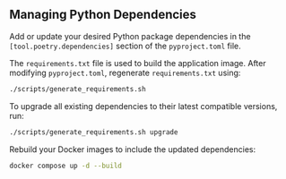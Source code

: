 
## Managing Python Dependencies

<Steps>

<Step title="Modify pyproject.toml">

Add or update your desired Python package dependencies in the `[tool.poetry.dependencies]` section of the `pyproject.toml` file.

</Step>

<Step title="Generate requirements.txt">

The `requirements.txt` file is used to build the application image. After modifying `pyproject.toml`, regenerate `requirements.txt` using:

```bash
./scripts/generate_requirements.sh
```

To upgrade all existing dependencies to their latest compatible versions, run:

```bash
./scripts/generate_requirements.sh upgrade
```

</Step>

<Step title="Rebuild Docker Images">

Rebuild your Docker images to include the updated dependencies:

```bash
docker compose up -d --build
```
</Step>

</Steps>